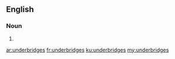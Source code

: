 ==English==

===Noun===
{{head|en|plural}}

# {{plural of|underbridge|lang=en|nocat=1}}

[[ar:underbridges]]
[[fr:underbridges]]
[[ku:underbridges]]
[[my:underbridges]]